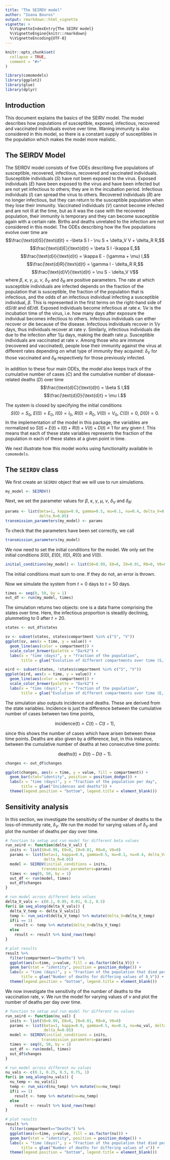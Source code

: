```yaml
---
title: "The SEIRDV model"
author: "Ioana Bouros"
output: rmarkdown::html_vignette
vignette: >
  %\VignetteIndexEntry{The SEIRV model}
  %\VignetteEngine{knitr::rmarkdown}
  %\VignetteEncoding{UTF-8}
---
```


```r
knitr::opts_chunk$set(
  collapse = TRUE,
  comment = "#>"
)
```

```r
library(comomodels)
library(ggplot2)
library(glue)
library(dplyr)
```

## Introduction
This document explains the basics of the SEIRV model. The model describes
how populations of susceptible, exposed, infectious, recovered and vaccinated
individuals evolve over time. Waning immunity is also considered in this model,
so there is a constant supply of susceptibles in the population which makes the model
more realistic.

## The SEIRDV Model
The SEIRDV model consists of five ODEs describing five populations of susceptible,
recovered, infectious, recovered and vaccinated individuals. Susceptible
individuals ($S$) have not been exposed to the virus. Exposed individuals ($E$) have been
exposed to the virus and have been infected but are not yet infectious to others; they are 
in the incubation period. Infectious individuals ($I$) can spread the virus to 
others.  Recovered individuals ($R$) are no longer
infectious, but they can return to the susceptible population when they lose their
immunity. Vaccinated individuals ($V$) cannot become infected and are not ill at
the time, but as it was the case with the recovered population, their immunity
is temporary and they can become susceptible again with a certain rate. Births and
deaths unrelated to the infection are not considered in this model. The ODEs describing
how the five populations evolve over time are
$$\frac{\text{d}S}{\text{d}t} = -\beta S I - \nu S + \delta_V V + \delta_R R,$$
$$\frac{\text{d}E}{\text{d}t} = \beta S I -\kappa E,$$
$$\frac{\text{d}I}{\text{d}t} = \kappa E - (\gamma + \mu) I,$$
$$\frac{\text{d}R}{\text{d}t} = \gamma I - \delta_R R,$$
$$\frac{\text{d}V}{\text{d}t} = \nu S - \delta_V V$$
where $\beta$, $\kappa$, $\gamma$, $\mu$, $\nu$, $\delta_V$ and $\delta_R$ are
positive parameters. The rate at which susceptible individuals are infected
depends on the fraction of the population that is susceptible, the fraction of
the population that is infectious, and the odds of an infectious individual
infecting a susceptible individual, $\beta$. This is represented in the
first terms on the right-hand side of $\text{d}S/ \text{d}t$ and $\text{d}E/ \text{d}t$.
Exposed individuals become infectious at rate $\kappa$. $1/ \kappa$ is
the incubation time of the virus, i.e. how many days after exposure the individual
becomes infectious to others. Infectious individuals can either recover or die
because of the disease. Infectious individuals recover in $1/ \gamma$
days, thus individuals recover at rate $\gamma$. Similarly, infectious
individuals die due to the infection after $1/ \mu$ days, making the death rate $\mu$.
Susceptible individuals are vaccinated at rate $\nu$. Among those who are immune
(recovered and vaccinated), people lose their immunity against the virus at different
rates depending on what type of immunity they acquired: $\delta_V$ for those vaccinated
and $\delta_R$ respectively for those previously infected.

In addition to these four main ODEs, the model also keeps track of the cumulative number 
of cases ($C$) and the cumulative number of disease-related deaths ($D$) over time
$$\frac{\text{d}C}{\text{d}t} = \beta S I,$$
$$\frac{\text{d}D}{\text{d}t} = \mu I.$$

The system is closed by specifying the initial conditions
$$S(0) = S_0,\ E(0) = E_0,\ I(0) = I_0,\ R(0) = R_0,\ V(0) = V_0,\ C(0) = 0,\ D(0) = 0.$$
In the implementation of the model in this package, the variables are normalized so 
$S(t) + E(t) + I(t) + R(t) + V(t) + D(t) \equiv 1$ for any given $t$. This means that each of these state variables represents the fraction of the population in each of these states at a given point in time.

We next illustrate how this model works using functionality available in `comomodels`.

## The `SEIRDV` class

We first create an `SEIRDV` object that we will use to run simulations.
```r
my_model <- SEIRDV()
```

Next, we set the parameter values for $\beta$, $\kappa$, $\gamma$, $\mu$, $\nu$,
$\delta_V$ and $\delta_R$:
```r
params <- list(beta=1, kappa=0.9, gamma=0.5, mu=0.1, nu=0.4, delta_V=0.1,
               delta_R=0.05)
transmission_parameters(my_model) <- params
```

To check that the parameters have been set correctly, we call
```r
transmission_parameters(my_model)
```

We now need to set the initial conditions for the model. We only set the initial conditions $S(0)$, $E(0)$, $I(0)$, $R(0)$ and $V(0)$.
```r
initial_conditions(my_model) <- list(S0=0.99, E0=0, I0=0.01, R0=0, V0=0)
```
The initial conditions must sum to one. If they do not, an error is thrown.

Now we simulate the system from $t=0$ days to $t=50$ days.
```r
times <- seq(0, 50, by = 1)
out_df <- run(my_model, times)
```

The simulation returns two objects: one is a data frame comprising the states over time. Here, the infectious proportion is steadily declining, plummeting to 0 after $t=20$.
```r
states <- out_df$states

sv <- subset(states, states$compartment %in% c("S", "V"))
ggplot(sv, aes(x = time, y = value)) +
  geom_line(aes(color = compartment)) +
  scale_color_brewer(palette = "Dark2") +
  labs(x = "time (days)", y = "fraction of the population",
       title = glue("Evolution of different compartments over time (S, V)"))

eird <- subset(states, !states$compartment %in% c("S", "V"))
ggplot(eird, aes(x = time, y = value)) +
  geom_line(aes(color = compartment)) +
  scale_color_brewer(palette = "Dark2") +
  labs(x = "time (days)", y = "fraction of the population",
       title = glue("Evolution of different compartments over time (E, I, R, D)"))
```

The simulation also outputs incidence and deaths. These are derived from the state variables. Incidence is just the difference between the cumulative number of cases between two time points,

$$ \text{incidence(t)} = C(t) - C(t - 1),$$

since this shows the number of cases which have arisen between these time  points. Deaths are also given by a difference, but, in this instance, between the cumulative number of deaths at two consecutive time points:

$$ \text{deaths(t)} = D(t) - D(t - 1).$$

```r
changes <- out_df$changes

ggplot(changes, aes(x = time, y = value, fill = compartment)) +
  geom_bar(stat="identity", position = position_dodge()) +
  labs(x = "time (days)", y = "fraction of the population per day",
       title = glue("Incidences and deaths")) +
  theme(legend.position = "bottom", legend.title = element_blank())

```

## Sensitivity analysis
In this section, we investigate the sensitivity of the number of deaths to the loss-of-immunity rate, $\delta_V$. We run the model for varying values of $\delta_V$ and plot the
number of deaths per day over time.
```r
# function to setup and run model for different beta values
run_seird <- function(delta_V_val) {
  inits <- list(S0=0.99, E0=0, I0=0.01, R0=0, V0=0)
  params <- list(beta=1, kappa=0.9, gamma=0.5, mu=0.1, nu=0.4, delta_V=delta_V_val,
                 delta_R=0.05)
  model <- SEIRDV(initial_conditions = inits,
                transmission_parameters=params)
  times <- seq(0, 50, by = 1)
  out_df <- run(model, times)
  out_df$changes
}

# run model across different beta values
delta_V_vals <- c(0.1, 0.05, 0.01, 0.2, 0.5)
for(i in seq_along(delta_V_vals)) {
  delta_V_temp <- delta_V_vals[i]
  temp <- run_seird(delta_V_temp) %>% mutate(delta_V=delta_V_temp)
  if(i == 1)
    result <- temp %>% mutate(delta_V=delta_V_temp)
  else
    result <- result %>% bind_rows(temp)
}

# plot results
result %>% 
  filter(compartment=="Deaths") %>% 
  ggplot(aes(x=time, y=value, fill = as.factor(delta_V))) +
  geom_bar(stat = "identity", position = position_dodge()) +
  labs(x = "time (days)", y = "Fraction of the population that died per day",
       title = glue("Number of deaths for differing values of δ_V")) +
  theme(legend.position = "bottom", legend.title = element_blank())

```
We now investigate the sensitivity of the number of deaths to the vaccination rate, $\nu$. We run the model for varying values of $\nu$ and plot the
number of deaths per day over time.
```r
# function to setup and run model for different nu values
run_seird <- function(nu_val) {
  inits <- list(S0=0.99, E0=0, I0=0.01, R0=0, V0=0)
  params <- list(beta=1, kappa=0.9, gamma=0.5, mu=0.1, nu=nu_val, delta_V=0.1,
                 delta_R=0.05)
  model <- SEIRDV(initial_conditions = inits,
                transmission_parameters=params)
  times <- seq(0, 50, by = 1)
  out_df <- run(model, times)
  out_df$changes
}

# run model across different nu values
nu_vals <- c(0.1, 0.25, 0.5, 0.75, 1)
for(i in seq_along(nu_vals)) {
  nu_temp <- nu_vals[i]
  temp <- run_seird(nu_temp) %>% mutate(nu=nu_temp)
  if(i == 1)
    result <- temp %>% mutate(nu=nu_temp)
  else
    result <- result %>% bind_rows(temp)
}

# plot results
result %>% 
  filter(compartment=="Deaths") %>% 
  ggplot(aes(x=time, y=value, fill = as.factor(nu))) +
  geom_bar(stat = "identity", position = position_dodge()) +
  labs(x = "time (days)", y = "Fraction of the population that died per day",
       title = glue("Number of deaths for differing values of ν")) +
  theme(legend.position = "bottom", legend.title = element_blank())

```
